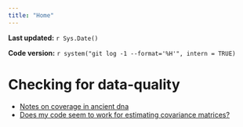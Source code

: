 ```yaml
---
title: "Home"
---
```


**Last updated:** `r Sys.Date()`

**Code version:** `r system("git log -1 --format='%H'", intern = TRUE)`

# Checking for data-quality

*   [Notes on coverage in ancient dna](read_coverage.html)
*   [Does my code seem to work for estimating covariance matrices?](make_covariance_matrix.html)

